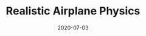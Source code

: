---
title: Realistic Airplane Physics
date: 2020-07-03
category:
  - Game Mechanic
external_link: https://github.com/gasgiant/Aircraft-Physics
related_engine: Unity3D
externals_profile:
    name: gasgiant
---